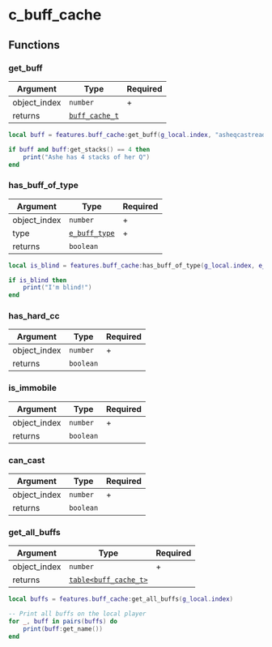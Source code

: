 # c_buff_cache

## Functions

### get_buff

| Argument     | Type                                    | Required |
| ------------ | --------------------------------------- | -------- |
| object_index | `number`                                | +        |
| returns      | [`buff_cache_t`](/structs/buff_cache_t) |          |

```lua
local buff = features.buff_cache:get_buff(g_local.index, "asheqcastready")

if buff and buff:get_stacks() == 4 then
    print("Ashe has 4 stacks of her Q")
end
```

### has_buff_of_type

| Argument     | Type                                | Required |
| ------------ | ----------------------------------- | -------- |
| object_index | `number`                            | +        |
| type         | [`e_buff_type`](/enums/e_buff_type) | +        |
| returns      | `boolean`                           |          |

```lua
local is_blind = features.buff_cache:has_buff_of_type(g_local.index, e_buff_type.blind)

if is_blind then
    print("I'm blind!")
end
```

### has_hard_cc

| Argument     | Type      | Required |
| ------------ | --------- | -------- |
| object_index | `number`  | +        |
| returns      | `boolean` |          |

### is_immobile

| Argument     | Type      | Required |
| ------------ | --------- | -------- |
| object_index | `number`  | +        |
| returns      | `boolean` |          |

### can_cast

| Argument     | Type      | Required |
| ------------ | --------- | -------- |
| object_index | `number`  | +        |
| returns      | `boolean` |          |

### get_all_buffs

| Argument     | Type                                           | Required |
| ------------ | ---------------------------------------------- | -------- |
| object_index | `number`                                       | +        |
| returns      | [`table<buff_cache_t>`](/structs/buff_cache_t) |          |

```lua
local buffs = features.buff_cache:get_all_buffs(g_local.index)

-- Print all buffs on the local player
for _, buff in pairs(buffs) do
    print(buff:get_name())
end
```
